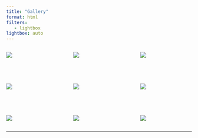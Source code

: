 ```yaml
---
title: "Gallery"
format: html
filters:
   - lightbox
lightbox: auto
---
```


::: {style="display: grid;grid-template-columns: auto auto auto;row-gap: 3em;column-gap: 3em;"}
![](img/field_aerial.jpg){group="my-gallery" fig-alt="Aerial View of Sorghum Field" }

![](img/field.jpg){group="my-gallery" fig-alt="Sorghum" }

![](img/field_edited2.jpg){group="my-gallery" fig-alt="Sorghum Field"}

![](img/drone_screenshot.jpg){group="my-gallery" fig-alt="Aerial View of Sorghum Field"}

![](img/field1.jpg){group="my-gallery" fig-alt="Sorghum Field"}

![](img/field2.jpg){group="my-gallery" fig-alt="Sorghum Field"}

![](img/field3.jpg){group="my-gallery" fig-alt="Sorghum Field"}

![](img/field4.jpg){group="my-gallery" fig-alt="Sorghum Plant"}

![](img/field5.jpg){group="my-gallery" fig-alt="Sorghum Plants"}


:::

------------------------------------------------------------------------
